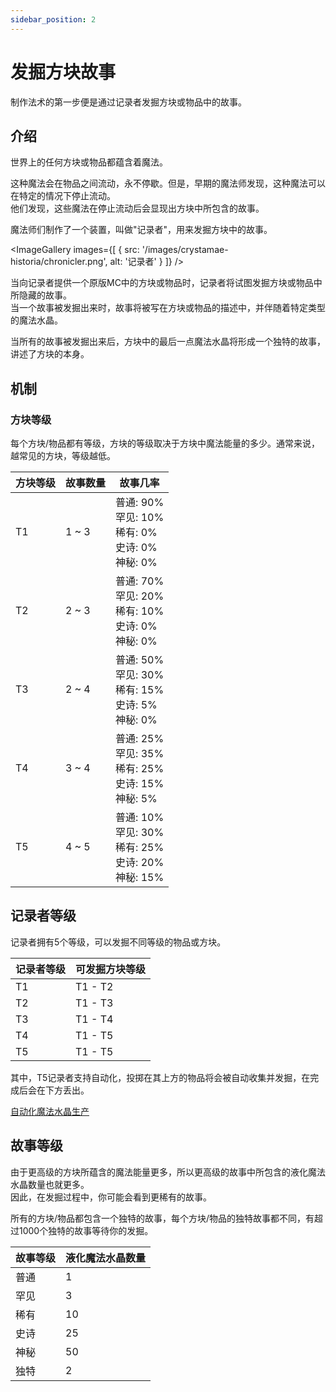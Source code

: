 ```yaml
---
sidebar_position: 2
---
```



# 发掘方块故事

制作法术的第一步便是通过记录者发掘方块或物品中的故事。

## 介绍

世界上的任何方块或物品都蕴含着魔法。

这种魔法会在物品之间流动，永不停歇。但是，早期的魔法师发现，这种魔法可以在特定的情况下停止流动。<br />
他们发现，这些魔法在停止流动后会显现出方块中所包含的故事。

魔法师们制作了一个装置，叫做"记录者"，用来发掘方块中的故事。

<ImageGallery images={[
  { src: '/images/crystamae-historia/chronicler.png', alt: '记录者' }
]} />

当向记录者提供一个原版MC中的方块或物品时，记录者将试图发掘方块或物品中所隐藏的故事。<br />
当一个故事被发掘出来时，故事将被写在方块或物品的描述中，并伴随着特定类型的魔法水晶。

当所有的故事被发掘出来后，方块中的最后一点魔法水晶将形成一个独特的故事，讲述了方块的本身。

## 机制

### 方块等级

每个方块/物品都有等级，方块的等级取决于方块中魔法能量的多少。通常来说，越常见的方块，等级越低。

| 方块等级 | 故事数量 | 故事几率 |
| ------ | ------- | ------- |
| T1 | 1 ~ 3 | 普通: 90%<br />罕见: 10%<br />稀有: 0%<br />史诗: 0%<br />神秘: 0% |
| T2 | 2 ~ 3 | 普通: 70%<br />罕见: 20%<br />稀有: 10%<br />史诗: 0%<br />神秘: 0% |
| T3 | 2 ~ 4 | 普通: 50%<br />罕见: 30%<br />稀有: 15%<br />史诗: 5%<br />神秘: 0% |
| T4 | 3 ~ 4 | 普通: 25%<br />罕见: 35%<br />稀有: 25%<br />史诗: 15%<br />神秘: 5% |
| T5 | 4 ~ 5 | 普通: 10%<br />罕见: 30%<br />稀有: 25%<br />史诗: 20%<br />神秘: 15% |

## 记录者等级

记录者拥有5个等级，可以发掘不同等级的物品或方块。

| 记录者等级 | 可发掘方块等级 |
| ------ | ------- |
| T1 | T1 - T2 |
| T2 | T1 - T3 |
| T3 | T1 - T4 |
| T4 | T1 - T5 |
| T5 | T1 - T5 |

其中，T5记录者支持自动化，投掷在其上方的物品将会被自动收集并发掘，在完成后会在下方丢出。

[自动化魔法水晶生产](./Automate-Crystamae)

## 故事等级

由于更高级的方块所蕴含的魔法能量更多，所以更高级的故事中所包含的液化魔法水晶数量也就更多。<br />
因此，在发掘过程中，你可能会看到更稀有的故事。

所有的方块/物品都包含一个独特的故事，每个方块/物品的独特故事都不同，有超过1000个独特的故事等待你的发掘。

| 故事等级 | 液化魔法水晶数量 |
| ------ | ------------- |
| 普通 | 1 |
| 罕见 | 3 |
| 稀有 | 10 |
| 史诗 | 25 |
| 神秘 | 50 |
| 独特 | 2 |
